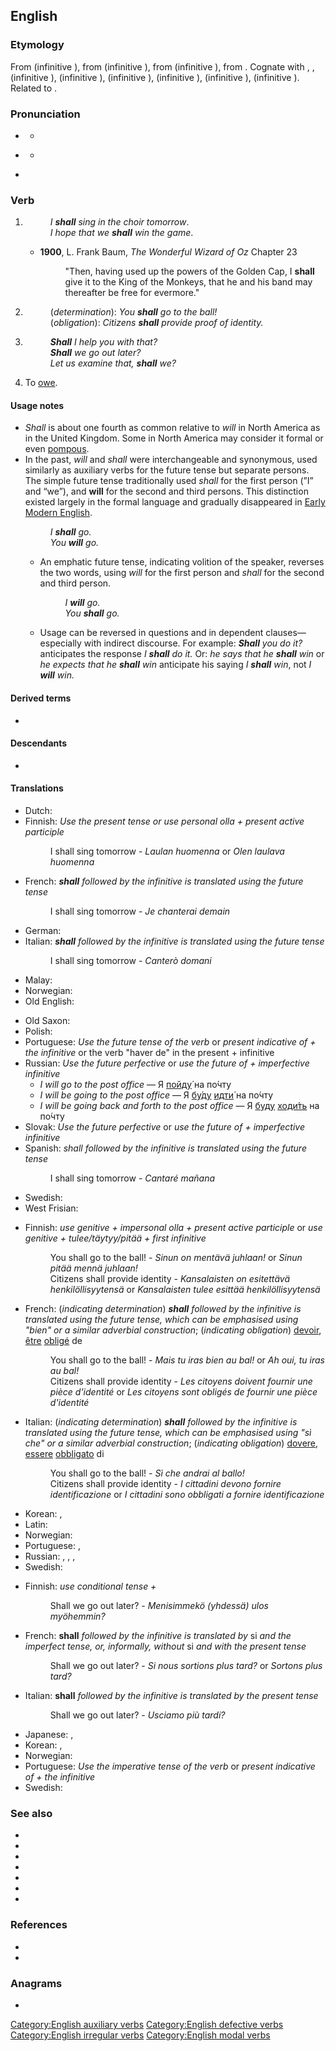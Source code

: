 ==English==

===Etymology===
From {{inh|en|enm|schal}} (infinitive {{m|enm|schulen}}), from {{inh|en|ang|sċeal}} (infinitive {{m|ang|sċulan||to be obligated or obliged to, shall, must, owe, ought to}}), from {{inh|en|gem-pro|*skal}} (infinitive {{m|gem-pro|*skulaną}}), from {{der|en|ine-pro|*skel-||to owe, be under obligation}}. Cognate with {{cog|sco|sall}}, {{m|sco|sal||shall}}, {{cog|fy|sil}} (infinitive {{m|fy|sille||shall}}), {{cog|nl|zal}} (infinitive {{m|nl|zullen||shall}}), {{cog|nds|schall}} (infinitive {{m|nds-de|schölen||shall}}), {{cog|de|soll}} (infinitive {{m|de|sollen||ought to}}), {{cog|da|skal}} (infinitive {{m|da|skulle||shall}}), {{cog|is|skal}} (infinitive {{m|is|skula|t=shall}}). Related to {{l|en|shild}}.

===Pronunciation===
* {{qualifier|stressed}} {{IPA|/ˈʃæl/|lang=en}}
** {{audio|en|en-us-shall.ogg|Audio (US; ''stressed'')}}
* {{qualifier|unstressed}} {{IPA|/ʃəl/|/ʃə/|qual2=pre-consonantal only|lang=en}}
** {{audio|en|en-US shall (unstressed).ogg|Audio (US; ''unstressed'')}}
* {{rhymes|æl|lang=en}} {{q|when stressed}}

===Verb===
{{wikipedia}}
{{en-verb|shall|-|should|-|past_qual=archaic}}

# {{lb|en|modal|auxiliary|_| verb|defective}} {{non-gloss definition|Used before a verb to indicate the simple future tense in the first person singular or plural.}}
#: ''I '''shall''' sing in the choir tomorrow''.
#: ''I hope that we '''shall''' win the game''.
#* '''1900''', L. Frank Baum, ''The Wonderful Wizard of Oz'' Chapter 23
#*: "Then, having used up the powers of the Golden Cap, I '''shall''' give it to the King of the Monkeys, that he and his band may thereafter be free for evermore."
# {{non-gloss definition|Used similarly to indicate determination or obligation in the second and third persons singular or plural.}}
#: (''determination''): ''You '''shall''' go to the ball!''
#: (''obligation''): ''Citizens '''shall''' provide proof of identity.''
# {{non-gloss definition|Used in questions with the first person singular or plural to suggest a possible future action.}}
#: '''''Shall''' I help you with that?''
#: '''''Shall''' we go out later?''
#: ''Let us examine that, '''shall''' we?''
# {{lb|en|obsolete}} To [[owe]].
#: {{rfex|en}}

====Usage notes====
* ''Shall'' is about one fourth as common relative to ''will'' in North America as in the United Kingdom. Some in North America may consider it formal or even [[pompous]].
* In the past, ''will'' and ''shall'' were interchangeable and synonymous, used similarly as auxiliary verbs for the future tense but separate persons. The simple future tense traditionally used ''shall'' for the first person (”I” and “we”), and '''will''' for the second and third persons. This distinction existed largely in the formal language and gradually disappeared in [[Early Modern English]].
*: ''I '''shall''' go.''
*: ''You '''will''' go.''
** An emphatic future tense, indicating volition of the speaker, reverses the two words, using ''will'' for the first person and ''shall'' for the second and third person.
**: ''I '''will''' go.''
**: ''You '''shall''' go.''
** Usage can be reversed in questions and in dependent clauses&mdash;especially with indirect discourse. For example: '''''Shall''' you do it?'' anticipates the response ''I '''shall''' do it.'' Or: ''he says that he '''shall''' win'' or ''he expects that he '''shall''' win'' anticipate his saying ''I '''shall''' win'', not ''I '''will''' win.''

====Derived terms====
* {{l|en|shalbe}}

====Descendants====
* {{desc|srn|sa}}

====Translations====
{{trans-top|indicating the simple future tense}}
* Dutch: {{t+|nl|zullen}}
* Finnish: ''Use the present tense or use personal olla + present active participle''
*: I shall sing tomorrow - ''Laulan huomenna'' or ''Olen laulava huomenna'' {{q|literary or formal}}
* French: '''''shall''' followed by the infinitive is translated using the future tense''
*: I shall sing tomorrow - ''Je chanterai demain''
* German: {{t+|de|sollen}}
* Italian: '''''shall''' followed by the infinitive is translated using the future tense''
*: I shall sing tomorrow - ''Canterò domani''
* Malay: {{t|ms|akan}}
* Norwegian: {{t+|no|skal}}
* Old English: {{t|ang|sculan}}
{{trans-mid}}
* Old Saxon: {{t|osx|skulan}}
* Polish: {{t+|pl|powinno się}}
* Portuguese: ''Use the future tense of the verb'' or ''present indicative of {{m|pt|ir}} + the infinitive'' or the verb "haver de" in the present + infinitive
* Russian: ''Use the future perfective'' or ''use the future of {{l|ru|быть}} + imperfective infinitive''
** ''I will go to the post office'' — Я [[пойти|пойду́]] на по́чту
** ''I will be going to the post office'' — Я [[быть|бу́ду]] [[идти|идти́]] на по́чту
** ''I will be going back and forth to the post office'' — Я [[быть|буду]] [[ходить|ходи́ть]] на по́чту
* Slovak: ''Use the future perfective'' or ''use the future of {{l|sk|byť}} + imperfective infinitive''
* Spanish: ''shall followed by the infinitive is translated using the future tense''
*: I shall sing tomorrow - ''Cantaré mañana''
* Swedish: {{t+|sv|skola}}
* West Frisian: {{t|fy|sille}}
{{trans-bottom}}

{{trans-top|indicating determination or obligation}}
* Finnish: ''use genitive + impersonal olla + present active participle'' or ''use genitive + tulee/täytyy/pitää + first infinitive''
*: You shall go to the ball! - ''Sinun on mentävä juhlaan!'' or ''Sinun pitää mennä juhlaan!''
*: Citizens shall provide identity - ''Kansalaisten on esitettävä henkilöllisyytensä'' or ''Kansalaisten tulee esittää henkilöllisyytensä''
* French: (''indicating determination'') '''''shall''' followed by the infinitive is translated using the future tense, which can be emphasised using "bien" or a similar adverbial construction''; (''indicating obligation'') [[devoir]], [[être]] [[obliger|obligé]] de
*: You shall go to the ball! - ''Mais tu iras bien au bal!'' or ''Ah oui, tu iras au bal!''
*: Citizens shall provide identity - ''Les citoyens doivent fournir une pièce d'identité'' or ''Les citoyens sont obligés de fournir une pièce d'identité''
* Italian: (''indicating determination'') '''''shall''' followed by the infinitive is translated using the future tense, which can be emphasised using "sì che" or a similar adverbial construction''; (''indicating obligation'') [[dovere]], [[essere]] [[obbligare|obbligato]] di
*: You shall go to the ball! - ''Sì che andrai al ballo!''
*: Citizens shall provide identity - ''I cittadini devono fornire identificazione'' or ''I cittadini sono obbligati a fornire identificazione''
{{trans-mid}}
* Korean: {{t+|ko|되다|alt=-야 되다}}, {{t+|ko|하다|alt=-야 하다}}
* Latin: {{t+|la|debeo}}
* Norwegian: {{t+|no|skulle}}
* Portuguese: {{t+|pt|dever}}, {{t+|pt|precisar}}
* Russian: {{qualifier|predicative}} {{t+|ru|до́лжен|m}}, {{t|ru|должна́|f}}, {{t+|ru|должно́|m}}, {{t+|ru|должны́|p}}
* Swedish: {{t+|sv|böra}}
{{trans-bottom}}

{{trans-top|in questions to suggest a possible future action}}
* Finnish: ''use conditional tense + {{m|fi|-ko}}''
*: Shall we go out later? - ''Menisimmekö (yhdessä) ulos myöhemmin?''
* French: '''shall''' ''followed by the infinitive is translated by'' si ''and the imperfect tense, or, informally, without'' si ''and with the present tense''
*: Shall we go out later? - ''Si nous sortions plus tard?'' or ''Sortons plus tard?''
* Italian: '''shall''' ''followed by the infinitive is translated by the present tense''
*: Shall we go out later? - ''Usciamo più tardi?''
{{trans-mid}}
* Japanese: {{t+|ja|ようか|tr=-yōka}}, {{t|ja|ましょうか|tr=-mashōka}}
* Korean: {{t|ko|ᆯ까|alt=-ᆯ까}}, {{t|ko|ᆯ까|alt=-ᆯ까요}}
* Norwegian: {{t+|no|skulle}}
* Portuguese: ''Use the imperative tense of the verb'' or ''present indicative of {{m|pt|ir}} + the infinitive''
* Swedish: {{t+|sv|skola}}
{{trans-bottom}}

===See also===
* {{l|en|ought}}
* {{l|en|shalt}}
* {{l|en|shan't}}
* {{l|en|should}}
* {{l|en|will}}
* {{l|en|Appendix:English modal verbs}}
* {{l|en|Appendix:English tag questions}}

===References===
* {{R:OneLook}}
* {{R:Century 1911}}

===Anagrams===
* {{anagrams|en|a=ahlls|Halls|halls}}

[[Category:English auxiliary verbs]]
[[Category:English defective verbs]]
[[Category:English irregular verbs]]
[[Category:English modal verbs]]